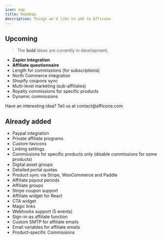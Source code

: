 ```yaml
---
icon: map
title: Roadmap
description: Things we'd like to add to Afficone
---
```


## Upcoming

> The **bold** ideas are currently in development.

- **Zapier integration**
- **Affiliate questionnaire**
- Length for commissions (for subscriptions)
- North Commerce integration
- Shopify coupons sync
- Multi-level marketing (sub-affiliates)
- Royalty commissions for specific products
- Dynamic commissions

<Tip>
  Have an interesting idea? Tell us at contact@afficone.com
</Tip>

## Already added

- Paypal integration
- Private affiliate programs
- Custom favicons
- Linking settings
- Commissions for specific products only (disable commissions for some products)
- Digital asset groups
- Detailed portal quotas
- Product sync via Stripe, WooCommerce and Paddle
- Affiliate payout periods
- Affiliate groups
- Stripe coupon support
- Affiliate widget for React
- CTA widget
- Magic links
- Webhooks support (5 events)
- Sign-in-as affiliate function
- Custom SMTP for affiliate emails
- Email variables for affiliate emails
- Product-specific Commissions